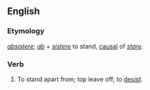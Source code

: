 ==English==

===Etymology===
{{L.}} ''[[absistere]]''; ''[[ab]]'' + ''[[sistere]]'' to stand, [[causal]] of ''[[stare]]''.

===Verb===
{{en-verb}}

# {{obsolete}} To stand apart from; top leave off; to [[desist]].